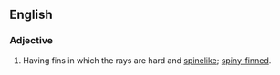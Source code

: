 ==English==

===Adjective===
{{head|en|adjective}}

# {{context|zoology|lang=en}} Having fins in which the rays are hard and [[spinelike]]; [[spiny-finned]].